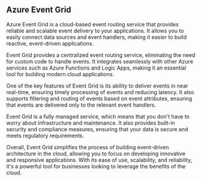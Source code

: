 

## Azure Event Grid

Azure Event Grid is a cloud-based event routing service that provides reliable and scalable event delivery to your applications. It allows you to easily connect data sources and event handlers, making it easier to build reactive, event-driven applications.

Event Grid provides a centralized event routing service, eliminating the need for custom code to handle events. It integrates seamlessly with other Azure services such as Azure Functions and Logic Apps, making it an essential tool for building modern cloud applications.

One of the key features of Event Grid is its ability to deliver events in near real-time, ensuring timely processing of events and reducing latency. It also supports filtering and routing of events based on event attributes, ensuring that events are delivered only to the relevant event handlers.

Event Grid is a fully managed service, which means that you don't have to worry about infrastructure and maintenance. It also provides built-in security and compliance measures, ensuring that your data is secure and meets regulatory requirements.

Overall, Event Grid simplifies the process of building event-driven architecture in the cloud, allowing you to focus on developing innovative and responsive applications. With its ease of use, scalability, and reliability, it's a powerful tool for businesses looking to leverage the benefits of the cloud.